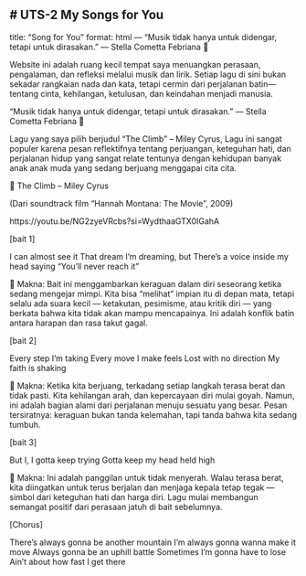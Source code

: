 # UTS-2 My Songs for You
---
title: "Song for You"
format: html
---
“Musik tidak hanya untuk didengar, tetapi untuk dirasakan.”
— Stella Cometta Febriana 🌷

Website ini adalah ruang kecil tempat saya menuangkan perasaan, pengalaman, dan refleksi melalui musik dan lirik.
Setiap lagu di sini bukan sekadar rangkaian nada dan kata, tetapi cermin dari perjalanan batin—tentang cinta, kehilangan, ketulusan, dan keindahan menjadi manusia.

“Musik tidak hanya untuk didengar, tetapi untuk dirasakan.”
— Stella Cometta Febriana 🌷

Lagu yang saya pilih berjudul “The Climb” – Miley Cyrus,  Lagu ini sangat populer karena pesan reflektifnya tentang perjuangan, keteguhan hati, dan perjalanan hidup yang sangat relate tentunya dengan kehidupan banyak anak anak muda yang sedang berjuang menggapai cita cita.

🎵 The Climb – Miley Cyrus

(Dari soundtrack film “Hannah Montana: The Movie”, 2009)

https://youtu.be/NG2zyeVRcbs?si=WydthaaGTX0IGahA

[bait 1]

I can almost see it
That dream I'm dreaming, but
There's a voice inside my head saying
"You'll never reach it"

🩵 Makna:
Bait ini menggambarkan keraguan dalam diri seseorang ketika sedang mengejar mimpi.
Kita bisa “melihat” impian itu di depan mata, tetapi selalu ada suara kecil — ketakutan, pesimisme, atau kritik diri — yang berkata bahwa kita tidak akan mampu mencapainya.
Ini adalah konflik batin antara harapan dan rasa takut gagal.

[bait 2]

Every step I'm taking
Every move I make feels
Lost with no direction
My faith is shaking

🩶 Makna:
Ketika kita berjuang, terkadang setiap langkah terasa berat dan tidak pasti.
Kita kehilangan arah, dan kepercayaan diri mulai goyah.
Namun, ini adalah bagian alami dari perjalanan menuju sesuatu yang besar.
Pesan tersiratnya: keraguan bukan tanda kelemahan, tapi tanda bahwa kita sedang tumbuh.

[bait 3]

But I, I gotta keep trying
Gotta keep my head held high

💜 Makna:
Ini adalah panggilan untuk tidak menyerah.
Walau terasa berat, kita diingatkan untuk terus berjalan dan menjaga kepala tetap tegak — simbol dari keteguhan hati dan harga diri.
Lagu mulai membangun semangat positif dari perasaan jatuh di bait sebelumnya.

[Chorus]

There's always gonna be another mountain
I'm always gonna wanna make it move
Always gonna be an uphill battle
Sometimes I'm gonna have to lose
Ain't about how fast I get there
